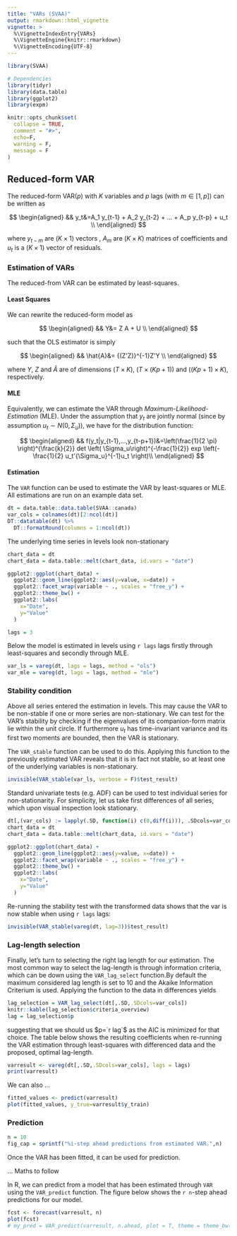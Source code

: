 ```yaml
---
title: "VARs (SVAA)"
output: rmarkdown::html_vignette
vignette: >
  %\VignetteIndexEntry{VARs}
  %\VignetteEngine{knitr::rmarkdown}
  %\VignetteEncoding{UTF-8}
---
```


```r
library(SVAA)

# Dependencies
library(tidyr)
library(data.table)
library(ggplot2)
library(expm)

knitr::opts_chunk$set(
  collapse = TRUE,
  comment = "#>",
  echo=F,
  warning = F, 
  message = F
)
```

## Reduced-form VAR 

The reduced-form VAR($p$) with $K$ variables and $p$ lags (with $m \in [1,p]$) can be written as

$$
\begin{aligned}
&& y_t&=A_1 y_{t-1} + A_2 y_{t-2} + ... + A_p y_{t-p} + u_t \\
\end{aligned}
$$

where $y_{t-m}$ are $(K \times 1)$ vectors , $A_m$ are $(K \times K)$ matrices of coefficients and $u_t$ is a $(K \times 1)$ vector of residuals. 

### Estimation of VARs 

The reduced-from VAR can be estimated by least-squares. 

#### Least Squares

We can rewrite the reduced-form model as 

$$
\begin{aligned}
&& Y&= Z A + U \\
\end{aligned}
$$

such that the OLS estimator is simply

$$
\begin{aligned}
&& \hat{A}&= {(Z'Z)}^{-1}Z'Y  \\
\end{aligned}
$$

where $Y$, $Z$ and $\hat{A}$ are of dimensions $(T \times K)$, $(T \times (Kp+1))$ and $((Kp+1) \times K)$, respectively.  

#### MLE

Equivalently, we can estimate the VAR through *Maximum-Likelihood-Estimation* (MLE). Under the assumption that $y_t$ are jointly normal (since by assumption $u_t \sim N(0, \Sigma_u)$), we have for the distribution function:

$$
\begin{aligned}
&& f(y_t|y_{t-1},...,y_{t-p+1})&=\left(\frac{1}{2 \pi} \right)^{\frac{k}{2}} det \left( \Sigma_u\right)^{-\frac{1}{2}}  exp \left(-\frac{1}{2} u_t'{\Sigma_u}^{-1}u_t \right)\\
\end{aligned}
$$

#### Estimation

The `VAR` function can be used to estimate the VAR by least-squares or MLE. All estimations are run on an example data set. 

```r
dt = data.table::data.table(SVAA::canada)
var_cols = colnames(dt)[2:ncol(dt)]
DT::datatable(dt) %>%
  DT::formatRound(columns = 1:ncol(dt))
```

The underlying time series in levels look non-stationary 

```r
chart_data = dt
chart_data = data.table::melt(chart_data, id.vars = "date")

ggplot2::ggplot(chart_data) +
  ggplot2::geom_line(ggplot2::aes(y=value, x=date)) +
  ggplot2::facet_wrap(variable ~ ., scales = "free_y") +
  ggplot2::theme_bw() +
  ggplot2::labs(
    x="Date",
    y="Value"
  )
```


```r
lags = 3
```

Below the model is estimated in levels using `r lags` lags firstly through least-squares and secondly through MLE. 

```r
var_ls = vareg(dt, lags = lags, method = "ols")
var_mle = vareg(dt, lags = lags, method = "mle")
```

### Stability condition

Above all series entered the estimation in levels. This may cause the VAR to be non-stable if one or more series are non-stationary. We can test for the VAR's stability by checking if the eigenvalues of its companion-form matrix lie within the unit circle. If furthermore $u_t$ has time-invariant variance and its first two moments are bounded, then the VAR is stationary. 

The `VAR_stable` function can be used to do this. Applying this function to the previously estimated VAR reveals that it is in fact not stable, so at least one of the underlying variables is non-stationary. 

```r
invisible(VAR_stable(var_ls, verbose = F)$test_result)
```

Standard univariate tests (e.g. ADF) can be used to test individual series for non-stationarity. For simplicity, let us take first differences of all series, which upon visual inspection look stationary. 

```r
dt[,(var_cols) := lapply(.SD, function(i) c(0,diff(i))), .SDcols=var_cols]
chart_data = dt
chart_data = data.table::melt(chart_data, id.vars = "date")

ggplot2::ggplot(chart_data) +
  ggplot2::geom_line(ggplot2::aes(y=value, x=date)) +
  ggplot2::facet_wrap(variable ~ ., scales = "free_y") +
  ggplot2::theme_bw() +
  ggplot2::labs(
    x="Date",
    y="Value"
  )
```

Re-running the stability test with the transformed data shows that the var is now stable when using `r lags` lags:

```r
invisible(VAR_stable(vareg(dt, lag=3))$test_result)
```


### Lag-length selection

Finally, let's turn to selecting the right lag length for our estimation. The most common way to select the lag-length is through information criteria, which can be down using the `VAR_lag_select` function.By default the maximum considered lag length is set to 10 and the Akaike Information Criterium is used. Applying the function to the data in differences yields

```r
lag_selection = VAR_lag_select(dt[,.SD,.SDcols=var_cols])
knitr::kable(lag_selection$criteria_overview)
lag = lag_selection$p
```

suggesting that we should us $p=`r lag`$ as the AIC is minimized for that choice. The table below shows the resulting coefficients when re-running the VAR estimation through least-squares with differenced data and the proposed, optimal lag-length. 

```r
varresult <- vareg(dt[,.SD,.SDcols=var_cols], lags = lags)
print(varresult)
```

We can also ...

```r
fitted_values <- predict(varresult)
plot(fitted_values, y_true=varresult$y_train)
```


### Prediction

```r
n = 10
fig_cap = sprintf("%i-step ahead predictions from estimated VAR.",n)
```

Once the VAR has been fitted, it can be used for prediction. 

... Maths to follow

In R, we can predict from a model that has been estimated through `VAR` using the `VAR_predict` function. The figure below shows the `r n`-step ahead predictions for our model. 

```r
fcst <- forecast(varresult, n)
plot(fcst)
# my_pred = VAR_predict(varresult, n.ahead, plot = T, theme = theme_bw())
```
